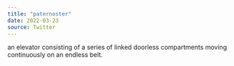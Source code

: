```yaml
---
title: "paternoster"
date: 2022-03-23
source: Twitter
---
```


an elevator consisting of a series of linked doorless compartments moving continuously on an endless belt.
